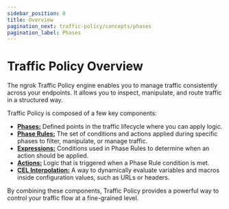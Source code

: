 ```yaml
---
sidebar_position: 0
title: Overview
pagination_next: traffic-policy/concepts/phases
pagination_label: Phases
---
```


# Traffic Policy Overview

The ngrok Traffic Policy engine enables you to manage traffic consistently across your endpoints. 
It allows you to inspect, manipulate, and route traffic in a structured way.

Traffic Policy is composed of a few key components:

- [**Phases:**](./phases) Defined points in the traffic lifecycle where you can apply logic.
- [**Phase Rules:**](./phase-rules) The set of conditions and actions applied during specific phases to filter, manipulate, or manage traffic.
- [**Expressions:**](./expressions) Conditions used in Phase Rules to determine when an action should be applied.
- [**Actions:**](./actions) Logic that is triggered when a Phase Rule condition is met.
- [**CEL Interpolation:**](./cel-interpolation) A way to dynamically evaluate variables and macros inside configuration values, such as URLs or headers.

By combining these components, Traffic Policy provides a powerful way to control your traffic flow at a fine-grained level.
